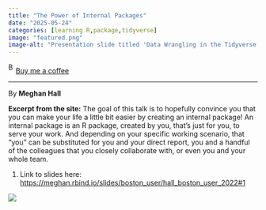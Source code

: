 ```yaml
---
title: "The Power of Internal Packages"
date: "2025-05-24"
categories: [learning R,package,tidyverse]
image: "featured.png"
image-alt: "Presentation slide titled 'Data Wrangling in the Tidyverse' by Nick Huntington-Klein, dated 26 February, 2023, displayed on a plain white background."
---
```


<link href="https://fonts.googleapis.com/css?family=Cookie" rel="stylesheet"><a class="bmc-button" target="_blank" href="https://www.buymeacoffee.com/JoscelinRocha">![Buy me a coffee](https://cdn.buymeacoffee.com/buttons/bmc-new-btn-logo.svg){alt="Buy me a coffee" width="15" height="21"}Buy me a coffee</a>

------------------------------------------------------------------------

By **Meghan Hall**

**Excerpt from the site:** The goal of this talk is to hopefully convince you that you can make your life a little bit easier by creating an internal package! An internal package is an R package, created by you, that’s just for you, to serve your work. And depending on your specific working scenario, that “you” can be substituted for you and your direct report, you and a handful of the colleagues that you closely collaborate with, or even you and your whole team.

1.  Link to slides here: <https://meghan.rbind.io/slides/boston_user/hall_boston_user_2022#1>

![](featured.png)
